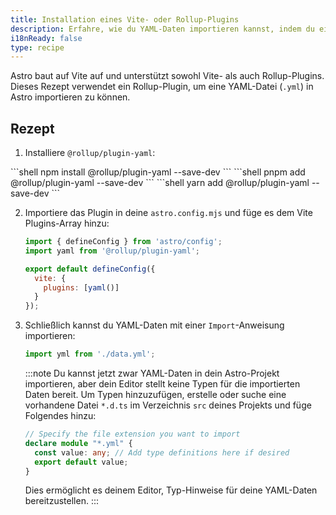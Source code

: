 ```yaml
---
title: Installation eines Vite- oder Rollup-Plugins
description: Erfahre, wie du YAML-Daten importieren kannst, indem du ein Rollup-Plugin zu deinem Projekt hinzufügst.
i18nReady: false
type: recipe
---
```



Astro baut auf Vite auf und unterstützt sowohl Vite- als auch Rollup-Plugins. Dieses Rezept verwendet ein Rollup-Plugin, um eine YAML-Datei (`.yml`) in Astro importieren zu können.

## Rezept

1. Installiere `@rollup/plugin-yaml`:

 <PackageManagerTabs>
    <Fragment slot="npm">
    ```shell
    npm install @rollup/plugin-yaml --save-dev
    ```
    </Fragment>
    <Fragment slot="pnpm">
    ```shell
    pnpm add @rollup/plugin-yaml --save-dev
    ```
    </Fragment>
    <Fragment slot="yarn">
    ```shell
    yarn add @rollup/plugin-yaml --save-dev
    ```
    </Fragment>
  </PackageManagerTabs>

2. Importiere das Plugin in deine `astro.config.mjs` und füge es dem Vite Plugins-Array hinzu:

    ```js title="astro.config.mjs" ins={2,5-7}
    import { defineConfig } from 'astro/config';
    import yaml from '@rollup/plugin-yaml';

    export default defineConfig({
      vite: {
        plugins: [yaml()]
      }
    });
    ```


3. Schließlich kannst du YAML-Daten mit einer `Import`-Anweisung importieren:

    ```js
    import yml from './data.yml';
    ```

    :::note
    Du kannst jetzt zwar YAML-Daten in dein Astro-Projekt importieren, aber dein Editor stellt keine Typen für die importierten Daten bereit. Um Typen hinzuzufügen, erstelle oder suche eine vorhandene Datei `*.d.ts` im Verzeichnis `src` deines Projekts und füge Folgendes hinzu:
    ```ts title="src/files.d.ts"
    // Specify the file extension you want to import
    declare module "*.yml" {
      const value: any; // Add type definitions here if desired
      export default value;
    }
    ```
    Dies ermöglicht es deinem Editor, Typ-Hinweise für deine YAML-Daten bereitzustellen.
    :::
